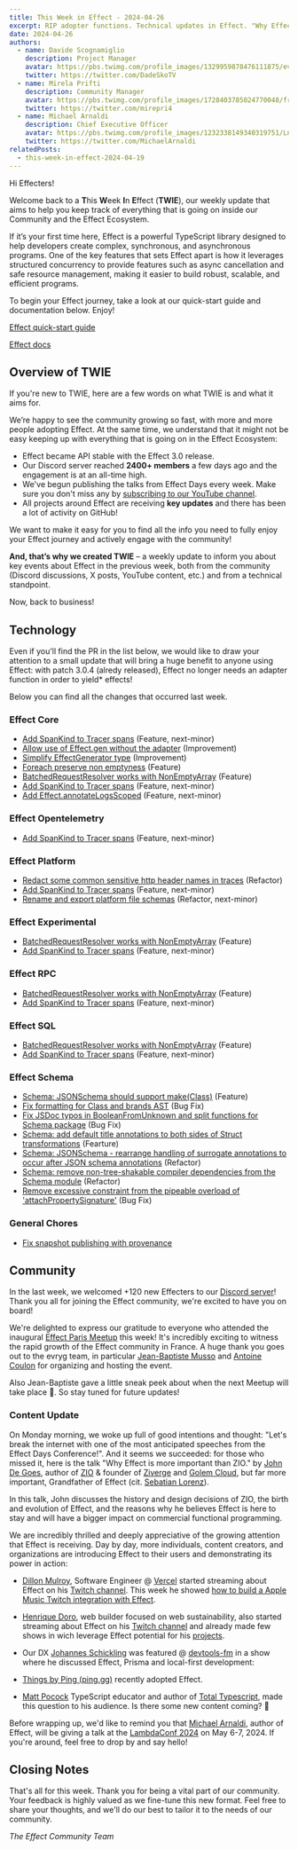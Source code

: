 ```yaml
---
title: This Week in Effect - 2024-04-26
excerpt: RIP adopter functions. Technical updates in Effect. "Why Effect is more important than ZIO" talk by John De Goes.
date: 2024-04-26
authors:
  - name: Davide Scognamiglio
    description: Project Manager
    avatar: https://pbs.twimg.com/profile_images/1329959878476111875/evHG8VX6_400x400.jpg
    twitter: https://twitter.com/DadeSkoTV
  - name: Mirela Prifti
    description: Community Manager
    avatar: https://pbs.twimg.com/profile_images/1728403785024770048/frKphayT_400x400.jpg
    twitter: https://twitter.com/mirepri4
  - name: Michael Arnaldi
    description: Chief Executive Officer
    avatar: https://pbs.twimg.com/profile_images/1232338149340319751/Ln9nNWyk_400x400.jpg
    twitter: https://twitter.com/MichaelArnaldi
relatedPosts:
  - this-week-in-effect-2024-04-19
---
```


Hi Effecters! 

Welcome back to a **T**his **W**eek **I**n **E**ffect (**TWIE**), our weekly update that aims to help you keep track of everything that is going on inside our Community and the Effect Ecosystem.

If it’s your first time here, Effect is a powerful TypeScript library designed to help developers create complex, synchronous, and asynchronous programs. One of the key features that sets Effect apart is how it leverages structured concurrency to provide features such as async cancellation and safe resource management, making it easier to build robust, scalable, and efficient programs.

To begin your Effect journey, take a look at our quick-start guide and documentation below. Enjoy!

[Effect quick-start guide](/docs/quickstart)

[Effect docs](/docs/introduction)

## Overview of TWIE

If you're new to TWIE, here are a few words on what TWIE is and what it aims for.

We’re happy to see the community growing so fast, with more and more people adopting Effect. At the same time, we understand that it might not be easy keeping up with everything that is going on in the Effect Ecosystem:

- Effect became API stable with the Effect 3.0 release.
- Our Discord server reached **2400+ members** a few days ago and the engagement is at an all-time high.
- We've begun publishing the talks from Effect Days every week. Make sure you don't miss any by [subscribing to our YouTube channel](https://www.youtube.com/@effect-ts).
- All projects around Effect are receiving **key updates** and there has been a lot of activity on GitHub!

We want to make it easy for you to find all the info you need to fully enjoy your Effect journey and actively engage with the community!

**And, that’s why we created TWIE** – a weekly update to inform you about key events about Effect in the previous week, both from the community (Discord discussions, X posts, YouTube content, etc.) and from a technical standpoint.

Now, back to business!


## Technology

Even if you'll find the PR in the list below, we would like to draw your attention to a small update that will bring a huge benefit to anyone using Effect: with patch 3.0.4 (alredy released), Effect no longer needs an adapter function in order to yield* effects!

<Tweet id="1783129636915835255" />


Below you can find all the changes that occurred last week.

### Effect Core
+ [Add SpanKind to Tracer spans](https://github.com/Effect-TS/effect/pull/2597) (Feature, next-minor)
+ [Allow use of Effect.gen without the adapter](https://github.com/Effect-TS/effect/pull/2602) (Improvement)
+ [Simplify EffectGenerator type](https://github.com/Effect-TS/effect/pull/2611) (Improvement)
+ [Foreach preserve non emptyness](https://github.com/Effect-TS/effect/pull/2608) (Feature)
+ [BatchedRequestResolver works with NonEmptyArray](https://github.com/Effect-TS/effect/pull/2609) (Feature)
+ [Add SpanKind to Tracer spans](https://github.com/Effect-TS/effect/pull/2597) (Feature, next-minor)
+ [Add Effect.annotateLogsScoped](https://github.com/Effect-TS/effect/pull/2618) (Feature, next-minor)

### Effect Opentelemetry
+ [Add SpanKind to Tracer spans](https://github.com/Effect-TS/effect/pull/2597) (Feature, next-minor)

### Effect Platform
+ [Redact some common sensitive http header names in traces](https://github.com/Effect-TS/effect/pull/2589) (Refactor)
+ [Add SpanKind to Tracer spans](https://github.com/Effect-TS/effect/pull/2597) (Feature, next-minor)
+ [Rename and export platform file schemas](https://github.com/Effect-TS/effect/pull/2610) (Refactor, next-minor)

### Effect Experimental
+ [BatchedRequestResolver works with NonEmptyArray](https://github.com/Effect-TS/effect/pull/2609) (Feature)
+ [Add SpanKind to Tracer spans](https://github.com/Effect-TS/effect/pull/2597) (Feature, next-minor)

### Effect RPC
+ [BatchedRequestResolver works with NonEmptyArray](https://github.com/Effect-TS/effect/pull/2609) (Feature)
+ [Add SpanKind to Tracer spans](https://github.com/Effect-TS/effect/pull/2597) (Feature, next-minor)

### Effect SQL
+ [BatchedRequestResolver works with NonEmptyArray](https://github.com/Effect-TS/effect/pull/2609) (Feature)
+ [Add SpanKind to Tracer spans](https://github.com/Effect-TS/effect/pull/2597) (Feature, next-minor)

### Effect Schema
+ [Schema: JSONSchema should support make(Class)](https://github.com/Effect-TS/effect/pull/2579) (Feature)
+ [Fix formatting for Class and brands AST](https://github.com/Effect-TS/effect/pull/2581) (Bug Fix)
+ [Fix JSDoc typos in BooleanFromUnknown and split functions for Schema package](https://github.com/Effect-TS/effect/pull/2583) (Bug Fix)
+ [Schema: add default title annotations to both sides of Struct transformations](https://github.com/Effect-TS/effect/pull/2582) (Fearture)
+ [Schema: JSONSchema - rearrange handling of surrogate annotations to occur after JSON schema annotations](https://github.com/Effect-TS/effect/pull/2585) (Refactor)
+ [Schema: remove non-tree-shakable compiler dependencies from the Schema module](https://github.com/Effect-TS/effect/pull/2586) (Refactor)
+ [Remove excessive constraint from the pipeable overload of 'attachPropertySignature'](https://github.com/Effect-TS/effect/pull/2595) (Bug Fix)

### General Chores
+ [Fix snapshot publishing with provenance](https://github.com/Effect-TS/effect/pull/2615)


## Community

In the last week, we welcomed +120 new Effecters to our [Discord server](https://discord.gg/effect-ts)! Thank you all for joining the Effect community, we're excited to have you on board!

We're delighted to express our gratitude to everyone who attended the inaugural [Effect Paris Meetup](https://www.meetup.com/effect-paris/events/300307442) this week! It's incredibly exciting to witness the rapid growth of the Effect community in France. A huge thank you goes out to the evryg team, in particular [Jean-Baptiste Musso](https://twitter.com/jbmusso) and [Antoine Coulon](https://twitter.com/c9antoine) for organizing and hosting the event.

<Tweet id="1782780151358484825" />

Also Jean-Baptiste gave a little sneak peek about when the next Meetup will take place 👀. So stay tuned for future updates!

<Tweet id="1783193528627068969" />

### Content Update

On Monday morning, we woke up full of good intentions and thought: "Let's break the internet with one of the most anticipated speeches from the Effect Days Conference!".
And it seems we succeeded: for those who missed it, here is the talk "Why Effect is more important than ZIO." by [John De Goes](https://twitter.com/jdegoes), author of [ZIO](https://zio.dev) & founder of [Ziverge](https://www.ziverge.com) and [Golem Cloud](https://www.golem.cloud), but far more important, Grandfather of Effect (cit. [Sebatian Lorenz](https://twitter.com/thefubhy)). 

In this talk, John discusses the history and design decisions of ZIO, the birth and evolution of Effect, and the reasons why he believes Effect is here to stay and will have a bigger impact on commercial functional programming.

<YouTube url="https://www.youtube.com/embed/Ei6VTwhI8QQ?si=II9_bM-3b4iyiyEh" />

We are incredibly thrilled and deeply appreciative of the growing attention that Effect is receiving. Day by day, more individuals, content creators, and organizations are introducing Effect to their users and demonstrating its power in action:
+ [Dillon Mulroy](https://twitter.com/dillon_mulroy), Software Engineer @ [Vercel](https://vercel.com) started streaming about Effect on his [Twitch channel](https://www.twitch.tv/dmmulroy). This week he showed [how to build a Apple Music Twitch integration with Effect](https://www.twitch.tv/videos/2129097486).

+ [Henrique Doro](https://twitter.com/hdorodev), web builder focused on web sustainability, also started streaming about Effect on his [Twitch channel](https://www.twitch.tv/hdorodev) and already made few shows in wich leverage Effect potential for his [projects](https://www.twitch.tv/hdorodev/videos).

+ Our DX [Johannes Schickling](https://twitter.com/schickling) was featured @ [devtools-fm](https://twitter.com/DevtoolsFM) in a show where he discussed Effect, Prisma and local-first development:

<YouTube url="https://www.youtube.com/embed/DvLq8GguZ9Q?si=5_8HeyhVm3Y0ds8S" />

+ [Things by Ping (ping.gg)](https://twitter.com/pingdotgg) recently adopted Effect.

<Tweet id="1783551343979823349" />

+ [Matt Pocock](https://twitter.com/mattpocockuk) TypeScript educator and author of [Total Typescript](https://www.totaltypescript.com), made this question to his audience. Is there some new content coming? 👀

<Tweet id="1783190263533330615" />

Before wrapping up, we'd like to remind you that [Michael Arnaldi](https://twitter.com/MichaelArnaldi), author of Effect, will be giving a talk at the [LambdaConf 2024](https://www.lambdaconf.us) on May 6-7, 2024. If you're around, feel free to drop by and say hello!

<Tweet id="1779419386882752952" />

## Closing Notes

That's all for this week. Thank you for being a vital part of our community. Your feedback is highly valued as we fine-tune this new format. Feel free to share your thoughts, and we'll do our best to tailor it to the needs of our community.

_The Effect Community Team_
